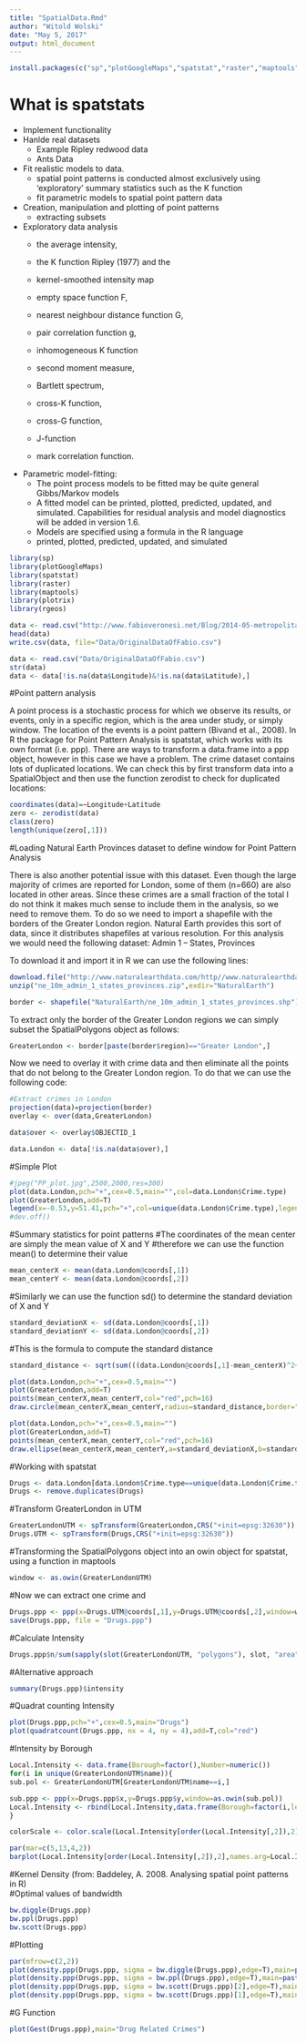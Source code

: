 ```yaml
---
title: "SpatialData.Rmd"
author: "Witold Wolski"
date: "May 5, 2017"
output: html_document
---
```


```r
install.packages(c("sp","plotGoogleMaps","spatstat","raster","maptools","plotrix","rgeos"))
```

# What is spatstats

* Implement functionality
* Hanlde real datasets
    + Example Ripley redwood data
    + Ants Data
* Fit realistic models to data.
    +  spatial point patterns is conducted almost exclusively using ‘exploratory’ summary statistics such as the K function
    + fit parametric models to spatial point pattern data

* Creation, manipulation and plotting of point patterns
    + extracting subsets
* Exploratory data analysis
    + the average intensity, 
    + the K function Ripley (1977) and the 
    + kernel-smoothed intensity map
    
    + empty space function F, 
    + nearest neighbour distance function G, 
    + pair correlation function g, 
    + inhomogeneous K function 
    + second moment measure, 
    + Bartlett spectrum, 
    + cross-K function, 
    + cross-G function, 
    + J-function
    + mark correlation function. 

* Parametric model-fitting:
    + The point process models to be fitted may be quite general Gibbs/Markov models
    + A fitted model can be printed, plotted, predicted, updated, and simulated. Capabilities for residual analysis and model diagnostics will be added in version
1.6.
    + Models are specified using a formula in the R language
    + printed, plotted, predicted, updated, and simulated

```r
library(sp)
library(plotGoogleMaps)  
library(spatstat)
library(raster)
library(maptools)
library(plotrix)
library(rgeos)

```

```r
data <- read.csv("http://www.fabioveronesi.net/Blog/2014-05-metropolitan-street.csv")  
head(data)
write.csv(data, file="Data/OriginalDataOfFabio.csv")
```

```r
data <- read.csv("Data/OriginalDataOfFabio.csv")
str(data)
data <- data[!is.na(data$Longitude)&!is.na(data$Latitude),]  

```

#Point pattern analysis

A point process is a stochastic process for which we observe its results, or events, only in a specific region, which is the area under study, or simply window. The location of the events is a point pattern (Bivand et al., 2008).
In R the package for Point Pattern Analysis is spatstat, which works with its own format (i.e. ppp). There are ways to transform a data.frame into a ppp object, however in this case we have a problem. The crime dataset contains lots of duplicated locations. We can check this by first transform data into a SpatialObject and then use the function zerodist to check for duplicated locations:


```r
coordinates(data)=~Longitude+Latitude  
zero <- zerodist(data)
class(zero)
length(unique(zero[,1]))  

```

#Loading Natural Earth Provinces dataset to define window for Point Pattern Analysis  

There is also another potential issue with this dataset. Even though the large majority of crimes are reported for London, some of them (n=660) are also located in other areas. Since these crimes are a small fraction of the total I do not think it makes much sense to include them in the analysis, so we need to remove them. To do so we need to import a shapefile with the borders of the Greater London region. Natural Earth provides this sort of data, since it distributes shapefiles at various resolution. For this analysis we would need the following dataset: Admin 1 – States, Provinces

To download it and import it in R we can use the following lines:


```r
download.file("http://www.naturalearthdata.com/http//www.naturalearthdata.com/download/10m/cultural/ne_10m_admin_1_states_provinces.zip",destfile="ne_10m_admin_1_states_provinces.zip")  
unzip("ne_10m_admin_1_states_provinces.zip",exdir="NaturalEarth") 
```

```r
border <- shapefile("NaturalEarth/ne_10m_admin_1_states_provinces.shp")  
```
    
To extract only the border of the Greater London regions we can simply subset the SpatialPolygons object as follows:

```r
GreaterLondon <- border[paste(border$region)=="Greater London",]  
```

Now we need to overlay it with crime data and then eliminate all the points that do not belong to the Greater London region. To do that we can use the following code:

```r
#Extract crimes in London  
projection(data)=projection(border)  
overlay <- over(data,GreaterLondon)  

data$over <- overlay$OBJECTID_1  

data.London <- data[!is.na(data$over),]  
```

#Simple Plot

```r
#jpeg("PP_plot.jpg",2500,2000,res=300)  
plot(data.London,pch="+",cex=0.5,main="",col=data.London$Crime.type)  
plot(GreaterLondon,add=T)  
legend(x=-0.53,y=51.41,pch="+",col=unique(data.London$Crime.type),legend=unique(data.London$Crime.type),cex=0.4)  
#dev.off()  
```


#Summary statistics for point patterns
#The coordinates of the mean center are simply the mean value of X and Y
#therefore we can use the function mean() to determine their value

```r
mean_centerX <- mean(data.London@coords[,1])
mean_centerY <- mean(data.London@coords[,2])

```

#Similarly we can use the function sd() to determine the standard deviation of X and Y

```r
standard_deviationX <- sd(data.London@coords[,1])
standard_deviationY <- sd(data.London@coords[,2])
```

#This is the formula to compute the standard distance

```r
standard_distance <- sqrt(sum(((data.London@coords[,1]-mean_centerX)^2+(data.London@coords[,2]-mean_centerY)^2))/(nrow(data.London)))  
```


```r
plot(data.London,pch="+",cex=0.5,main="")  
plot(GreaterLondon,add=T)  
points(mean_centerX,mean_centerY,col="red",pch=16)  
draw.circle(mean_centerX,mean_centerY,radius=standard_distance,border="red",lwd=2)  

```



```r
plot(data.London,pch="+",cex=0.5,main="")  
plot(GreaterLondon,add=T)  
points(mean_centerX,mean_centerY,col="red",pch=16)  
draw.ellipse(mean_centerX,mean_centerY,a=standard_deviationX,b=standard_deviationY,border="red",lwd=2)  

```




#Working with spatstat  
```r
Drugs <- data.London[data.London$Crime.type==unique(data.London$Crime.type)[3],]  
Drugs <- remove.duplicates(Drugs)  

```


#Transform GreaterLondon in UTM  

```r
GreaterLondonUTM <- spTransform(GreaterLondon,CRS("+init=epsg:32630"))  
Drugs.UTM <- spTransform(Drugs,CRS("+init=epsg:32630"))  

```

#Transforming the SpatialPolygons object into an owin object for spatstat, using a function in maptools  
```r
window <- as.owin(GreaterLondonUTM)  
```


#Now we can extract one crime and   
```r
Drugs.ppp <- ppp(x=Drugs.UTM@coords[,1],y=Drugs.UTM@coords[,2],window=window) 
save(Drugs.ppp, file = "Drugs.ppp")

```

#Calculate Intensity  
```r
Drugs.ppp$n/sum(sapply(slot(GreaterLondonUTM, "polygons"), slot, "area"))  
```

#Alternative approach  
```r
summary(Drugs.ppp)$intensity  
```


#Quadrat counting Intensity  
```r
plot(Drugs.ppp,pch="+",cex=0.5,main="Drugs")  
plot(quadratcount(Drugs.ppp, nx = 4, ny = 4),add=T,col="red")  
```

#Intensity by Borough
```r
Local.Intensity <- data.frame(Borough=factor(),Number=numeric())  
for(i in unique(GreaterLondonUTM$name)){  
sub.pol <- GreaterLondonUTM[GreaterLondonUTM$name==i,]  

sub.ppp <- ppp(x=Drugs.ppp$x,y=Drugs.ppp$y,window=as.owin(sub.pol))  
Local.Intensity <- rbind(Local.Intensity,data.frame(Borough=factor(i,levels=GreaterLondonUTM$name),Number=sub.ppp$n))  
}  
```



```r
colorScale <- color.scale(Local.Intensity[order(Local.Intensity[,2]),2],color.spec="rgb",extremes=c("green","red"),alpha=0.8)  

par(mar=c(5,13,4,2))   
barplot(Local.Intensity[order(Local.Intensity[,2]),2],names.arg=Local.Intensity[order(Local.Intensity[,2]),1],horiz=T,las=2,space=1,col=colorScale)  

```


#Kernel Density (from: Baddeley, A. 2008. Analysing spatial point patterns in R)   
#Optimal values of bandwidth  
```r
bw.diggle(Drugs.ppp)  
bw.ppl(Drugs.ppp)  
bw.scott(Drugs.ppp)  
```

#Plotting  
```r
par(mfrow=c(2,2))  
plot(density.ppp(Drugs.ppp, sigma = bw.diggle(Drugs.ppp),edge=T),main=paste("h =",round(bw.diggle(Drugs.ppp),2)))  
plot(density.ppp(Drugs.ppp, sigma = bw.ppl(Drugs.ppp),edge=T),main=paste("h =",round(bw.ppl(Drugs.ppp),2)))  
plot(density.ppp(Drugs.ppp, sigma = bw.scott(Drugs.ppp)[2],edge=T),main=paste("h =",round(bw.scott(Drugs.ppp)[2],2)))  
plot(density.ppp(Drugs.ppp, sigma = bw.scott(Drugs.ppp)[1],edge=T),main=paste("h =",round(bw.scott(Drugs.ppp)[1],2)))  
```


#G Function  
```r
plot(Gest(Drugs.ppp),main="Drug Related Crimes")  
```

